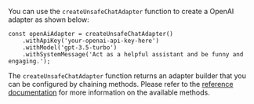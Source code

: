 You can use the `createUnsafeChatAdapter` function to create a OpenAI adapter as shown below:

```tsx
const openAiAdapter = createUnsafeChatAdapter()
    .withApiKey('your-openai-api-key-here')
    .withModel('gpt-3.5-turbo')
    .withSystemMessage('Act as a helpful assistant and be funny and engaging.');
```

The `createUnsafeChatAdapter` function returns an adapter builder that you can be configured by chaining methods.
Please refer to the [reference documentation](/reference/adapters/open-ai) for more information on the available methods.
